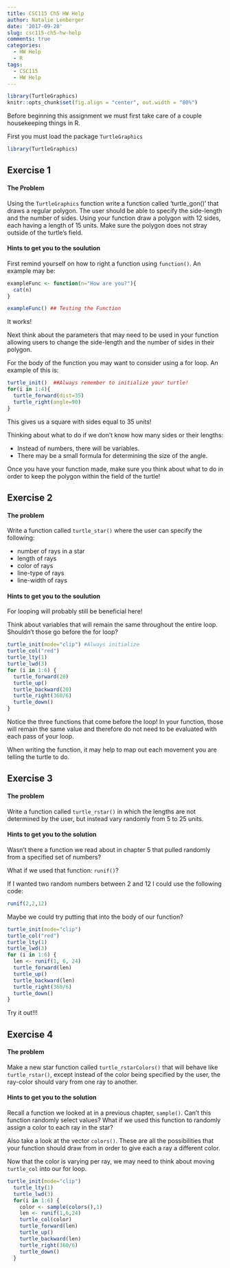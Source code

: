 ```yaml
---
title: CSC115 Ch5 HW Help
author: Natalie Lenberger
date: '2017-09-28'
slug: csc115-ch5-hw-help 
comments: true
categories:
  - HW Help
  - R
tags:
  - CSC115
  - HW Help
---
```


```r
library(TurtleGraphics)
knitr::opts_chunk$set(fig.align = "center", out.width = "80%")
```


Before beginning this assignment we must first take care of a couple housekeeping things in R. 

First you must load the package `TurtleGraphics`
```r
library(TurtleGraphics)
```

## Exercise 1

#### The Problem 

Using the `TurtleGraphics` function write a function called 'turtle_gon()' that draws a regular polygon. The user should be able to specify the side-length and the number of sides. Using your function draw a polygon with 12 sides, each having a length of 15 units. Make sure the polygon does not stray outside of the turtle's field. 

#### Hints to get you to the soulution 

First remind yourself on how to right a function using `function()`. An example may be:
```r
exampleFunc <- function(n="How are you?"){
  cat(n)
}
```

```r
exampleFunc() ## Testing the Function
```

It works!

Next think about the parameters that may need to be used in your function allowing users to change the side-length and the number of sides in their polygon.

For the body of the function you may want to consider using a for loop.  An example of this is:
```r
turtle_init()  ##Always remember to initialize your turtle!
for(i in 1:4){
  turtle_forward(dist=35)
  turtle_right(angle=90)
}
```

This gives us a square with sides equal to 35 units!


Thinking about what to do if we don't know how many sides or their lengths:

* Instead of numbers, there will be variables.
* There may be a small formula for determining the size of the angle.


Once you have your function made, make sure you think about what to do in order to keep the polygon within the field of the turtle!


## Exercise 2

#### The problem
Write a function called `turtle_star()` where the user can specify the following:
 
  * number of rays in a star
  * length of rays
  * color of rays
  * line-type of rays
  * line-width of rays
  
#### Hints to get you to the soulution
For looping will probably still be beneficial here!

Think about variables that will remain the same throughout the entire loop. Shouldn't those go before the for loop?

```r
turtle_init(mode="clip") #Always initialize
turtle_col("red") 
turtle_lty(1)
turtle_lwd(3)
for (i in 1:6) {
  turtle_forward(20)
  turtle_up()
  turtle_backward(20)
  turtle_right(360/6)
  turtle_down()
}
```

Notice the three functions that come before the loop! In your function, those will remain the same value and therefore do not need to be evaluated with each pass of your loop.

When writing the function, it may help to map out each movement you are telling the turtle to do. 


## Exercise 3

#### The problem
Write a function called `turtle_rstar()` in which the lengths are not determined by the user, but instead vary randomly from 5 to 25 units.

#### Hints to get you to the solution
Wasn't there a function we read about in chapter 5 that pulled randomly from a specified set of numbers?

What if we used that function: `runif()`?

If I wanted two random numbers between 2 and 12 I could use the following code:
```r
runif(2,2,12)  
```

Maybe we could try putting that into the body of our function?
```r
turtle_init(mode="clip")
turtle_col("red") 
turtle_lty(1)
turtle_lwd(3)
for (i in 1:6) {
  len <- runif(1, 6, 24)
  turtle_forward(len)
  turtle_up()
  turtle_backward(len)
  turtle_right(360/6)
  turtle_down()
}
```


Try it out!!!


## Exercise 4

#### The problem
Make a new star function called `turtle_rstarColors()` that will behave like `turtle_rstar()`, except instead of the color being specified by the user, the ray-color should vary from one ray to another.

#### Hints to get you to the solution
Recall a function we looked at in a previous chapter, `sample()`. Can't this function randomly select values? What if we used this function to randomly assign a color to each ray in the star?

Also take a look at the vector `colors()`. These are all the possibilities that your function should draw from in order to give each a ray a different color. 

Now that the color is varying per ray, we may need to think about moving `turtle_col` into our for loop.

```r
turtle_init(mode="clip")
  turtle_lty(1)
  turtle_lwd(3)
  for(i in 1:6) {
    color <- sample(colors(),1)
    len <- runif(1,6,24)
    turtle_col(color)
    turtle_forward(len)
    turtle_up()
    turtle_backward(len)
    turtle_right(360/6)
    turtle_down()
  }
```





